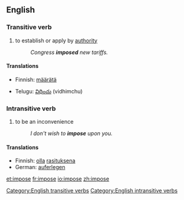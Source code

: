 ==English==

===Transitive verb===
[[Category:English transitive verbs]]
{{en-infl-reg-other-e|impos|e}}
# to establish or apply by [[authority]]
#:''Congress '''imposed''' new tariffs.''

====Translations====
{{top}}
*Finnish: [[määrätä]]
{{mid}}
*Telugu: [[విధించు]] (vidhimchu)
{{bottom}}

===Intransitive verb===
[[Category:English intransitive verbs]]
{{en-infl-reg-other-e|impos|e}}
# to be an inconvenience
#:''I don't wish to '''impose''' upon you.''

====Translations====
*Finnish: [[olla]] [[rasituksena]]
*German: [[auferlegen]]

[[et:impose]]
[[fr:impose]]
[[io:impose]]
[[zh:impose]]